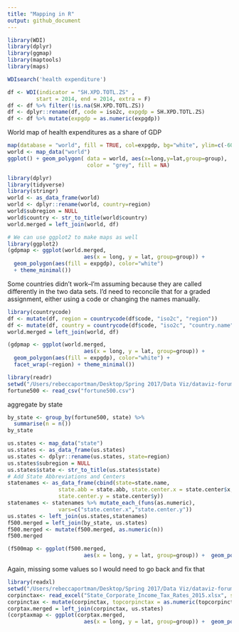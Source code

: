 ```yaml
---
title: "Mapping in R"
output: github_document
---
```


```r
library(WDI)
library(dplyr)
library(ggmap)
library(maptools)
library(maps)
```
```r
WDIsearch('health expenditure')
```

```r
df <- WDI(indicator = "SH.XPD.TOTL.ZS" ,
         start = 2014, end = 2014, extra = F)
df <- df %>% filter(!is.na(SH.XPD.TOTL.ZS))
df <- dplyr::rename(df, code = iso2c, expgdp = SH.XPD.TOTL.ZS)
df <- df %>% mutate(expgdp = as.numeric(expgdp))
```

World map of health expenditures as a share of GDP
```r
map(database = "world", fill = TRUE, col=expgdp, bg="white", ylim=c(-60, 90), mar=c(0,0,0,0))
world <- map_data("world")
ggplot() + geom_polygon( data = world, aes(x=long,y=lat,group=group), 
                         color = "grey", fill = NA)
```


```r
library(dplyr)
library(tidyverse)
library(stringr)
world <- as_data_frame(world)
world <- dplyr::rename(world, country=region)
world$subregion = NULL
world$country <- str_to_title(world$country)
world.merged = left_join(world, df)
```

```r
# We can use ggplot2 to make maps as well
library(ggplot2)  
(gdpmap <- ggplot(world.merged, 
                        aes(x = long, y = lat, group=group)) + 
  geom_polygon(aes(fill = expgdp), color="white") 
  + theme_minimal())
```

Some countries didn't work--I'm assuming because they are called differently in the two data sets. I'd need to reconcile that for a graded assignment, either using a code or changing the names manually.

```r
library(countrycode)
df <- mutate(df, region = countrycode(df$code, "iso2c", "region"))
df <- mutate(df, country = countrycode(df$code, "iso2c", "country.name"))
world.merged = left_join(world, df)
```
```r
(gdpmap <- ggplot(world.merged, 
                        aes(x = long, y = lat, group=group)) + 
  geom_polygon(aes(fill = expgdp), color="white") +
  facet_wrap(~region) + theme_minimal())
```

```r
library(readr)
setwd("/Users/rebeccaportman/Desktop/Spring 2017/Data Viz/dataviz-forum/exercise_maps/exercise")
fortune500 <- read_csv("fortune500.csv")
```
aggregate by state
```r
by_state <- group_by(fortune500, state) %>% 
  summarise(n = n())
by_state
```
```r
us.states <- map_data("state")
us.states <- as_data_frame(us.states)
us.states <- dplyr::rename(us.states, state=region)
us.states$subregion = NULL
us.states$state <- str_to_title(us.states$state)
# Add State Abbreviations and Centers
statenames <- as_data_frame(cbind(state=state.name, 
                state.abb = state.abb, state.center.x = state.center$x, 
                state.center.y = state.center$y))
statenames <- statenames %>% mutate_each_(funs(as.numeric), 
                vars=c("state.center.x","state.center.y"))
us.states <- left_join(us.states,statenames)
f500.merged = left_join(by_state, us.states)
f500.merged <- mutate(f500.merged, as.numeric(n))
f500.merged
```
```r
(f500map <- ggplot(f500.merged, 
                        aes(x = long, y = lat, group=group)) +  geom_polygon(aes(fill = n), color="white"))
```

Again, missing some values so I would need to go back and fix that

```r
library(readxl)
setwd("/Users/rebeccaportman/Desktop/Spring 2017/Data Viz/dataviz-forum/exercise_maps/exercise")
corpinctax<- read_excel("State_Corporate_Income_Tax_Rates_2015.xlsx", sheet = 2, col_names = TRUE)
corpinctax <- mutate(corpinctax, topcorpinctax = as.numeric(topcorpinctax))
corptax.merged = left_join(corpinctax, us.states)
(corptaxmap <- ggplot(corptax.merged, 
                        aes(x = long, y = lat, group=group)) +  geom_polygon(aes(fill = topcorpinctax), color="white"))
```

